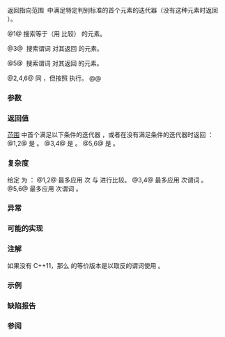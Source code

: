 {{cpp/title|find|find_if|find_if_not}}
{{cpp/algorithm/navbar}}
{{dcl begin}}
{{dcl header|algorithm}}
{{dcl rev begin|num=1}}
{{dcla|anchor=版本_1|constexpr=c++20|until=c++26|
template&lt; class InputIt, class T &gt;
InputIt find( InputIt first, InputIt last, const T&amp; value );
}}
{{dcl|since=c++26|1=
template&lt; class InputIt, class T = typename std::iterator_traits
                                       &lt;InputIt&gt;::value_type &gt;
constexpr InputIt find( InputIt first, InputIt last, const T&amp; value );
}}
{{dcl rev end}}
{{dcl rev begin|num=2}}
{{dcl|since=c++17|until=c++26|
template&lt; class ExecutionPolicy, class ForwardIt, class T &gt;
ForwardIt find( ExecutionPolicy&amp;&amp; policy,
                ForwardIt first, ForwardIt last, const T&amp; value );
}}
{{dcl|since=c++26|1=
template&lt; class ExecutionPolicy,
          class ForwardIt, class T = typename std::iterator_traits
                                         &lt;ForwardIt&gt;::value_type &gt;
ForwardIt find( ExecutionPolicy&amp;&amp; policy,
                ForwardIt first, ForwardIt last, const T&amp; value );
}}
{{dcl rev end}}
{{dcla|num=3|constexpr=c++20|
template&lt; class InputIt, class UnaryPred &gt;
InputIt find_if( InputIt first, InputIt last, UnaryPred p );
}}
{{dcl|num=4|since=c++17|
template&lt; class ExecutionPolicy, class ForwardIt, class UnaryPred &gt;
ForwardIt find_if( ExecutionPolicy&amp;&amp; policy,
                   ForwardIt first, ForwardIt last, UnaryPred p );
}}
{{dcla|num=5|since=c++11|constexpr=c++20|
template&lt; class InputIt, class UnaryPred &gt;
InputIt find_if_not( InputIt first, InputIt last, UnaryPred q );
}}
{{dcl|num=6|since=c++17|
template&lt; class ExecutionPolicy, class ForwardIt, class UnaryPred &gt;
ForwardIt find_if_not( ExecutionPolicy&amp;&amp; policy,
                       ForwardIt first, ForwardIt last, UnaryPred q );
}}
{{dcl end}}

返回指向范围 {{range|first|last}} 中满足特定判别标准的首个元素的迭代器（没有这种元素时返回 {{c|last}}）。

@1@ {{tt|find}} 搜索等于（用 {{c/core|1=operator==}} 比较）{{c|value}} 的元素。

@3@ {{tt|find_if}} 搜索谓词 {{c|p}} 对其返回 {{c|true}} 的元素。

@5@ {{tt|find_if_not}} 搜索谓词 {{c|q}} 对其返回 {{c|false}} 的元素。

@2,4,6@ 同 {{v|1,3,5}}，但按照 {{c|policy}} 执行。
@@ {{cpp/algorithm/parallel overload precondition|plural=yes}}

===参数===
{{par begin}}
{{par range|3=要检验的}}
{{par|value|要与元素比较的值}}
{{par exec pol}}
{{par pred1|p|value=true|如果是要求的元素|p1=InputIt}}
{{par pred1|q|value=false|如果是要求的元素|p1=InputIt}}
{{par hreq}}
{{par req named|InputIt|InputIterator}}
{{par req named|ForwardIt|ForwardIterator}}
{{par req named|UnaryPredicate|Predicate}}
{{par end}}

===返回值===
[[cpp/iterator#范围|范围]] {{range|first|last}} 中首个满足以下条件的迭代器 {{c|it}}，或者在没有满足条件的迭代器时返回 {{c|last}}：
@1,2@ {{c|1=*it == value}} 是 {{c|true}}。
@3,4@ {{c|1=p(*it)}} 是 {{c|true}}。
@5,6@ {{c|1=q(*it)}} 是 {{c|false}}。

===复杂度===
给定 {{mathjax-or|\(\scriptsize N\)|N}} 为 {{c|std::distance(first, last)}}：
@1,2@ 最多应用 {{mathjax-or|\(\scriptsize N\)|N}} 次 {{tt|1=operator==}} 与 {{c|value}} 进行比较。
@3,4@ 最多应用 {{mathjax-or|\(\scriptsize N\)|N}} 次谓词 {{c|p}}。
@5,6@ 最多应用 {{mathjax-or|\(\scriptsize N\)|N}} 次谓词 {{c|q}}。

===异常===
{{cpp/algorithm/parallel exceptions reporting behavior}}

===可能的实现===
{{eq impl
|title1=find (1)|ver1=1|1=
template&lt;class InputIt, class T = typename std::iterator_traits&lt;InputIt&gt;::value_type&gt;
constexpr InputIt find(InputIt first, InputIt last, const T&amp; value)
{
    for (; first != last; ++first)
        if (*first == value)
            return first;
    
    return last;
}
|title2=find_if (3)|ver2=3|2=
template&lt;class InputIt, class UnaryPred&gt;
constexpr InputIt find_if(InputIt first, InputIt last, UnaryPred p)
{
    for (; first != last; ++first)
        if (p(*first))
            return first;
    
    return last;
}
|title3=find_if_not (5)|ver3=5|3=
template&lt;class InputIt, class UnaryPred&gt;
constexpr InputIt find_if_not(InputIt first, InputIt last, UnaryPred q)
{
    for (; first != last; ++first)
        if (!q(*first))
            return first;
    
    return last;
}
}}

===注解===
如果没有 C++11，那么 {{tt|std::find_if_not}} 的等价版本是以取反的谓词使用 {{tt|std::find_if}}。
{{eq fun|
template&lt;class InputIt, class UnaryPred&gt;
InputIt find_if_not(InputIt first, InputIt last, UnaryPred q)
{
    return std::find_if(first, last, std::not1(q));
}
}}

{{feature test macro|__cpp_lib_algorithm_default_value_type|value=202403|std=C++26|算法中的[[cpp/language/list initialization|列表初始化]] {{vl|1,2}}}}

===示例===
{{example
|以下示例在给定的序列中查找数值。
|code=
#include &lt;algorithm&gt;
#include &lt;array&gt;
#include &lt;cassert&gt;
#include &lt;complex&gt;
#include &lt;initializer_list&gt;
#include &lt;iostream&gt;
#include &lt;vector&gt;

bool is_even(int i)
{
    return i % 2 == 0;
}

void example_contains()
{
    const auto haystack = {1, 2, 3, 4};

    for (const int needle : {3, 5})
        if (std::find(haystack.begin(), haystack.end(), needle) == haystack.end())
            std::cout &lt;&lt; "haystack 不包含 " &lt;&lt; needle &lt;&lt; '\n';
        else
            std::cout &lt;&lt; "haystack 包含 " &lt;&lt; needle &lt;&lt; '\n';
}

void example_predicate()
{
    for (const auto&amp; haystack : {std::array{3, 1, 4}, {1, 3, 5}&lt;!----&gt;})
    {
        const auto it = std::find_if(haystack.begin(), haystack.end(), is_even);
        if (it != haystack.end())
            std::cout &lt;&lt; "haystack 包含偶数：" &lt;&lt; *it &lt;&lt; '\n';
        else
            std::cout &lt;&lt; "haystack 不包含偶数\n";
    }
}

void example_list_init()
{
    std::vector&lt;std::complex&lt;double&gt;&gt; haystack{&lt;!----&gt;{4.0, 2.0}&lt;!----&gt;};
#ifdef __cpp_lib_algorithm_default_value_type
    // 推导的 T 使得列表初始化成为可能
    const auto it = std::find(haystack.begin(), haystack.end(), {4.0, 2.0});
#else
    const auto it = std::find(haystack.begin(), haystack.end(), std::complex{4.0, 2.0});
#endif
    assert(it == haystack.begin());  
}

int main()
{
    example_contains();
    example_predicate();
    example_list_init();
}
|output=
haystack 包含 3
haystack 不包含 5
haystack 包含偶数：4
haystack 不包含偶数
}}

===缺陷报告===
{{dr list begin}}
{{dr list item|wg=lwg|dr=283|std=C++98|before={{tt|T}} 需要是{{named req|EqualityComparable}}的，但是 {{tt|InputIt}} 的值类型不一定是 {{tt|T}}|after=移除该要求}}
{{dr list end}}

===参阅===
{{dsc begin}}
{{dsc inc|cpp/algorithm/dsc adjacent_find}}
{{dsc inc|cpp/algorithm/dsc find_end}}
{{dsc inc|cpp/algorithm/dsc find_first_of}}
{{dsc inc|cpp/algorithm/dsc mismatch}}
{{dsc inc|cpp/algorithm/dsc search}}
{{dsc inc|cpp/algorithm/ranges/dsc find}}
{{dsc end}}

{{langlinks|de|en|es|fr|it|ja|pt|ru}}